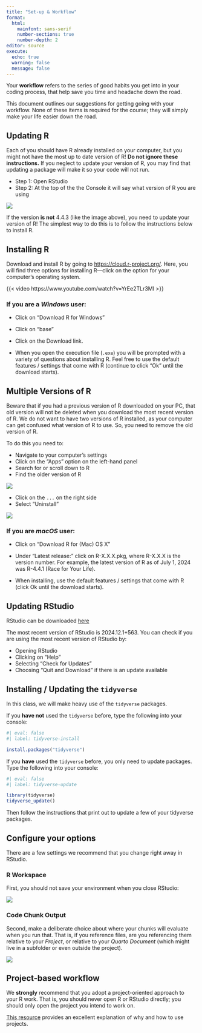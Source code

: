 ```yaml
---
title: "Set-up & Workflow"
format: 
  html: 
    mainfont: sans-serif
    number-sections: true
    number-depth: 2
editor: source
execute: 
  echo: true
  warning: false
  message: false
---
```


Your **workflow** refers to the series of good habits you get into in your
coding process, that help save you time and headache down the road.

This document outlines our suggestions for getting going with your workflow. 
None of these items is required for the course; they will simply make your life
easier down the road.

## Updating R

Each of you should have R already installed on your computer, but you might not
have the most up to date version of R! **Do not ignore these instructions.** If
you neglect to update your version of R, you may find that updating a package
will make it so your code will not run.

-   Step 1: Open RStudio
-   Step 2: At the top of the the Console it will say what version of R you are
using

![](images/r-version.png){fig-alt="A screenshot of what version of R should appear when you open RStudio. The version reads 'R version 4.4.1 (2024-06-14) -- 'Race for Your Life'."}

If the version **is not** 4.4.3 (like the image above), you need to update your
version of R! The simplest way to do this is to follow the instructions below to
install R.

## Installing R

Download and install R by going to <https://cloud.r-project.org/>. Here, you
will find three options for installing R---click on the option for your
computer's operating system.

::: {.column-margin}
{{< video https://www.youtube.com/watch?v=YrEe2TLr3MI >}}
:::

### If you are a *Windows* user:

-   Click on “Download R for Windows”

-   Click on “base”

-   Click on the Download link.

-   When you open the execution file (`.exe`) you will be prompted with a
variety of questions about installing R. Feel free to use the default features /
settings that come with R (continue to click "Ok" until the download starts).

::: callout-warning
# Multiple Versions of R

Beware that if you had a previous version of R downloaded on your PC, that old
version will not be deleted when you download the most recent version of R. We
do not want to have two versions of R installed, as your computer can get
confused what version of R to use. So, you need to remove the old version of R.

To do this you need to:

-   Navigate to your computer's settings
-   Click on the "Apps" option on the left-hand panel
-   Search for or scroll down to R
-   Find the older version of R

![](images/multiple-versions-of-r.png){fig-alt="A screenshot of a PC with two different versions of R installed---version 4.3.1 and version 4.4.1."}

-   Click on the `...` on the right side
-   Select "Uninstall"

![](images/uninstall-old-r-version.png){fig-alt="A screenshot of selecting the (...) option to uninstall the older version of R."}
:::

### If you are *macOS* user:

-   Click on “Download R for (Mac) OS X”

-   Under “Latest release:” click on R-X.X.X.pkg, where R-X.X.X is the version
number. For example, the latest version of R as of July 1, 2024 was R-4.4.1
(Race for Your Life).

-   When installing, use the default features / settings that come with R (click
Ok until the download starts).

## Updating RStudio

RStudio can be downloaded [here](https://rstudio.com/products/rstudio/download/)

The most recent version of RStudio is 2024.12.1+563. You can check if you are
using the most recent version of RStudio by:

-   Opening RStudio
-   Clicking on "Help"
-   Selecting "Check for Updates"
-   Choosing "Quit and Download" if there is an update available

## Installing / Updating the `tidyverse`

In this class, we will make heavy use of the `tidyverse` packages.

If you **have not** used the `tidyverse` before, type the following into your
console:

```r
#| eval: false
#| label: tidyverse-install

install.packages("tidyverse")
```

If you **have** used the `tidyverse` before, you only need to update packages.
Type the following into your console:

```r
#| eval: false
#| label: tidyverse-update

library(tidyverse)
tidyverse_update()
```

Then follow the instructions that print out to update a few of your tidyverse
packages.

## Configure your options

There are a few settings we recommend that you change right away in RStudio.

### R Workspace

First, you should not save your environment when you close RStudio:

![](https://rstats.wtf/img/rstudio-workspace.png){fig-alt="A screenshot of the Global options screen, specifically focusing on the 'General' section of the options. There is a red arrow pointing to the box that says 'Restore .RData into workspace at startup', indicating that this box should not be checked (this option should be turned off). There is another red arrow pointing at the dropdown menu next to 'Save workspace to .RData on exit', indicating that the option should be 'Never'."}

### Code Chunk Output

Second, make a deliberate choice about where your chunks will evaluate when you
run that. That is, if you reference files, are you referencing them relative to
your *Project*, or relative to your *Quarto Document* (which might live in a
subfolder or even outside the project).

![](images/directory_option.png){fig-alt="A screenshot of the Global options screen, specifically focusing on the 'R Markdown' section of the options. There is a red box around the option for 'Evaluate chunks in directory:' where there is a drop down menu for where the output of the code chunks will be displayed. The option selected is 'Document' which means that the output of the code chunks will be shown in the document (not in a separate tab) beneath the code chunk."}

## Project-based workflow

We **strongly** recommend that you adopt a project-oriented approach to your R
work. That is, you should never open R or RStudio directly; you should only open
the project you intend to work on.

[This resource](https://rstats.wtf/project-oriented-workflow.html) provides an
excellent explanation of why and how to use projects.

